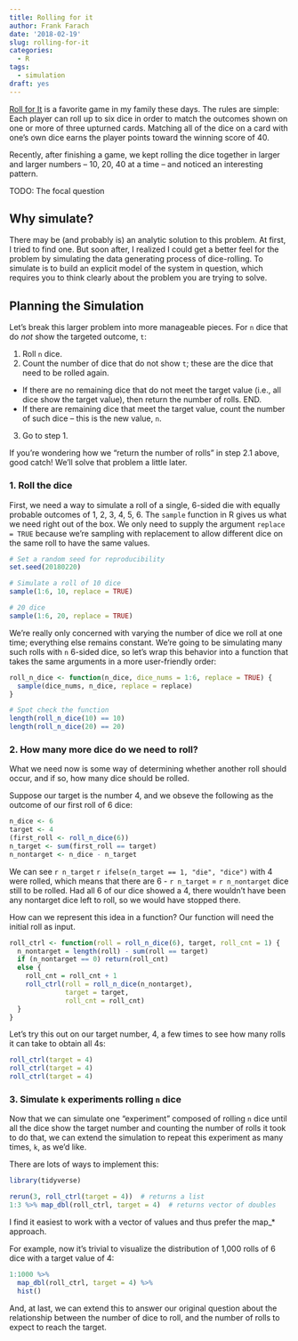 ```yaml
---
title: Rolling for it
author: Frank Farach
date: '2018-02-19'
slug: rolling-for-it
categories:
  - R
tags:
  - simulation
draft: yes
---
```


[Roll for It](https://www.calliopegames.com/read/42/roll-for-it) is a favorite game in my family these days. The rules are simple: Each player can roll up to six dice in order to match the outcomes shown on one or more of three upturned cards. Matching all of the dice on a card with one's own dice earns the player points toward the winning score of 40. 

Recently, after finishing a game, we kept rolling the dice together in larger and larger numbers -- 10, 20, 40 at a time -- and noticed an interesting pattern. 

TODO: The focal question

## Why simulate?

There may be (and probably is) an analytic solution to this problem. At first, I tried to find one. But soon after, I realized I could get a better feel for the problem by simulating the data generating process of dice-rolling. To simulate is to build an explicit model of the system in question, which requires you to think clearly about the problem you are trying to solve. 

## Planning the Simulation

Let's break this larger problem into more manageable pieces. For `n` dice that do _not_ show the targeted outcome, `t`:

1. Roll `n` dice.
2. Count the number of dice that do not show `t`; these are the dice that need to be rolled again.
  * If there are no remaining dice that do not meet the target value (i.e., all dice show the target value), then return the number of rolls. END.
  * If there are remaining dice that meet the target value, count the number of such dice -- this is the new value, `n`.
3. Go to step 1.

If you're wondering how we "return the number of rolls" in step 2.1 above, good catch! We'll solve that problem a little later.

### 1. Roll the dice

First, we need a way to simulate a roll of a single, 6-sided die with equally probable outcomes of 1, 2, 3, 4, 5, 6. The `sample` function in R gives us what we need right out of the box. We only need to supply the argument `replace = TRUE` because we're sampling with replacement to allow different dice on the same roll to have the same values.

```r
# Set a random seed for reproducibility
set.seed(20180220)

# Simulate a roll of 10 dice
sample(1:6, 10, replace = TRUE)

# 20 dice
sample(1:6, 20, replace = TRUE) 
```

We're really only concerned with varying the number of dice we roll at one time; everything else remains constant. We're going to be simulating many such rolls with `n` 6-sided dice, so let's wrap this behavior into a function that takes the same arguments in a more user-friendly order:

```r
roll_n_dice <- function(n_dice, dice_nums = 1:6, replace = TRUE) {
  sample(dice_nums, n_dice, replace = replace)
}

# Spot check the function
length(roll_n_dice(10) == 10)
length(roll_n_dice(20) == 20)
```


### 2. How many more dice do we need to roll?

What we need now is some way of determining whether another roll should occur, and if so, how many dice should be rolled.

Suppose our target is the number 4, and we obseve the following as the outcome of our first roll of 6 dice:

```r
n_dice <- 6
target <- 4
(first_roll <- roll_n_dice(6))
n_target <- sum(first_roll == target)
n_nontarget <- n_dice - n_target
```

We can see `r n_target` `r ifelse(n_target == 1, "die", "dice")` with 4 were rolled, which means that there are 6 - `r n_target` = `r n_nontarget` dice still to be rolled. Had all 6 of our dice showed a 4, there wouldn't have been any nontarget dice left to roll, so we would have stopped there.

How can we represent this idea in a function? Our function will need the initial roll as input. 

```r
roll_ctrl <- function(roll = roll_n_dice(6), target, roll_cnt = 1) {
  n_nontarget = length(roll) - sum(roll == target)
  if (n_nontarget == 0) return(roll_cnt) 
  else {
    roll_cnt = roll_cnt + 1
    roll_ctrl(roll = roll_n_dice(n_nontarget), 
              target = target, 
              roll_cnt = roll_cnt)
  }
}

```

Let's try this out on our target number, 4, a few times to see how many rolls it can take to obtain all 4s:

```r
roll_ctrl(target = 4)
roll_ctrl(target = 4)
roll_ctrl(target = 4)
```

### 3. Simulate `k` experiments rolling `n` dice

Now that we can simulate one "experiment" composed of rolling `n` dice until all the dice show the target number and counting the number of rolls it took to do that, we can extend the simulation to repeat this experiment as many times, `k`, as we'd like.

There are lots of ways to implement this:

```r
library(tidyverse)

rerun(3, roll_ctrl(target = 4))  # returns a list
1:3 %>% map_dbl(roll_ctrl, target = 4)  # returns vector of doubles
```

I find it easiest to work with a vector of values and thus prefer the map_* approach.

For example, now it's trivial to visualize the distribution of 1,000 rolls of 6 dice with a target value of 4:

```r
1:1000 %>% 
  map_dbl(roll_ctrl, target = 4) %>% 
  hist()
```

And, at last, we can extend this to answer our original question about the relationship between the number of dice to roll, and the number of rolls to expect to reach the target.